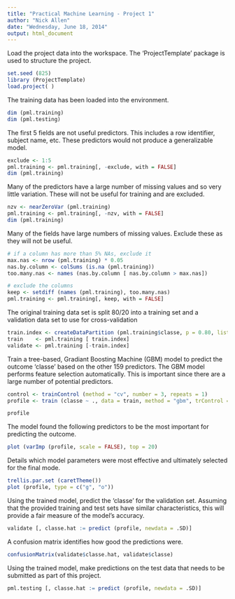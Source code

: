 ```yaml
---
title: "Practical Machine Learning - Project 1"
author: "Nick Allen"
date: "Wednesday, June 18, 2014"
output: html_document
---
```


Load the project data into the workspace. The 'ProjectTemplate' package is used to structure the project. 

```r
set.seed (825)
library (ProjectTemplate)
load.project( )
```

The training data has been loaded into the environment.

```r
dim (pml.training)
dim (pml.testing)
```


The first 5 fields are not useful predictors.  This includes a row identifier, subject name, etc.  These predictors would not produce a generalizable model.

```r
exclude <- 1:5
pml.training <- pml.training[, -exclude, with = FALSE]
dim (pml.training)
```

Many of the predictors have a large number of missing values and so very little variation.  These will not be useful for training and are excluded.

```r
nzv <- nearZeroVar (pml.training)
pml.training <- pml.training[, -nzv, with = FALSE]
dim (pml.training)
```

Many of the fields have large numbers of missing values.  Exclude these as they will not be useful.

```r

# if a column has more than 5% NAs, exclude it
max.nas <- nrow (pml.training) * 0.05
nas.by.column <- colSums (is.na (pml.training)) 
too.many.nas <- names (nas.by.column [ nas.by.column > max.nas])

# exclude the columns
keep <- setdiff (names (pml.training), too.many.nas)
pml.training <- pml.training[, keep, with = FALSE]
```


The original training data set is split 80/20 into a training set and a validation data set to use for cross-validation

```r
train.index <- createDataPartition (pml.training$classe, p = 0.80, list = FALSE)[, 1]
train    <- pml.training [ train.index]
validate <- pml.training [-train.index]
```

Train a tree-based, Gradiant Boosting Machine (GBM) model to predict the outcome 'classe' based on the other 159 predictors.  The GBM model performs feature selection automatically.  This is important since there are a large number of potential predictors.

```r
control <- trainControl (method = "cv", number = 3, repeats = 1)
profile <- train (classe ~ ., data = train, method = "gbm", trControl = control)
```

```r
profile
```

The model found the following predictors to be the most important for predicting the outcome.

```r
plot (varImp (profile, scale = FALSE), top = 20)
```

Details which model parameters were most effective and ultimately selected for the final mode.

```r
trellis.par.set (caretTheme())
plot (profile, type = c("g", "o"))
```

Using the trained model, predict the 'classe' for the validation set.  Assuming that the provided training and test sets have similar characteristics, this will provide a fair measure of the model's accuracy.

```r
validate [, classe.hat := predict (profile, newdata = .SD)]
```

A confusion matrix identifies how good the predictions were.

```r
confusionMatrix(validate$classe.hat, validate$classe)
```

Using the trained model, make predictions on the test data that needs to be submitted as part of this project.

```r
pml.testing [, classe.hat := predict (profile, newdata = .SD)]
```


